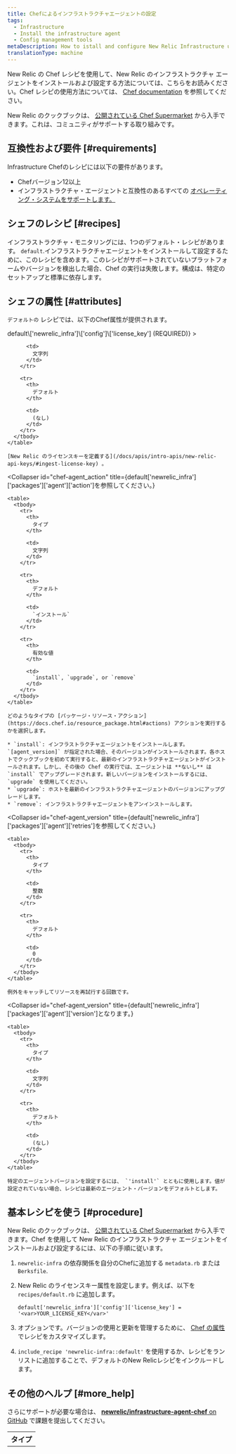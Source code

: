 ```yaml
---
title: Chefによるインフラストラクチャエージェントの設定
tags:
  - Infrastructure
  - Install the infrastructure agent
  - Config management tools
metaDescription: How to istall and configure New Relic Infrastructure using Chef.
translationType: machine
---
```


New Relic の Chef レシピを使用して、New Relic のインフラストラクチャ エージェントをインストールおよび設定する方法については、こちらをお読みください。Chef レシピの使用方法については、 [Chef documentation](https://www.chef.io/solutions/infrastructure-automation/) を参照してください。

New Relic のクックブックは、 [公開されている Chef Supermarket](https://supermarket.chef.io/cookbooks/newrelic-infra) から入手できます。これは、コミュニティがサポートする取り組みです。

## 互換性および要件 [#requirements]

Infrastructure Chefのレシピには以下の要件があります。

* Chefバージョン12以上
* インフラストラクチャ・エージェントと互換性のあるすべての [オペレーティング・システムをサポートします。](/docs/infrastructure/new-relic-infrastructure/getting-started/compatibility-requirements-new-relic-infrastructure#operating-systems)

## シェフのレシピ [#recipes]

インフラストラクチャ・モニタリングには、1つのデフォルト・レシピがあります。 `default`.インフラストラクチャエージェントをインストールして設定するために、このレシピを含めます。このレシピがサポートされていないプラットフォームやバージョンを検出した場合、Chef の実行は失敗します。構成は、特定のセットアップと標準に依存します。

## シェフの属性 [#attributes]

`デフォルトの` レシピでは、以下のChef属性が提供されます。

<CollapserGroup>
  <Collapser
    id="chef-license_key"
    title={<><InlineCode>default\['newrelic_infra']\['config']\['license_key']</InlineCode> (REQUIRED)</>}
  >
    <table>
      <tbody>
        <tr>
          <th>
            タイプ
          </th>

          <td>
            文字列
          </td>
        </tr>

        <tr>
          <th>
            デフォルト
          </th>

          <td>
            (なし)
          </td>
        </tr>
      </tbody>
    </table>

    [New Relic のライセンスキーを定義する](/docs/apis/intro-apis/new-relic-api-keys/#ingest-license-key) 。
  </Collapser>

  <Collapser
    id="chef-agent_action"
    title={<InlineCode>default\['newrelic_infra']\['packages']\['agent']\['action']を参照してください。</InlineCode>}
  >
    <table>
      <tbody>
        <tr>
          <th>
            タイプ
          </th>

          <td>
            文字列
          </td>
        </tr>

        <tr>
          <th>
            デフォルト
          </th>

          <td>
            `インストール`
          </td>
        </tr>

        <tr>
          <th>
            有効な値
          </th>

          <td>
            `install`, `upgrade`, or `remove`
          </td>
        </tr>
      </tbody>
    </table>

    どのようなタイプの [パッケージ・リソース・アクション](https://docs.chef.io/resource_package.html#actions) アクションを実行するかを選択します。

    * `install`: インフラストラクチャエージェントをインストールします。 `[agent_version]` が指定された場合、そのバージョンがインストールされます。各ホストでクックブックを初めて実行すると、最新のインフラストラクチャエージェントがインストールされます。しかし、その後の Chef の実行では、エージェントは **ないし** は `install` でアップグレードされます。新しいバージョンをインストールするには、 `upgrade` を使用してください。
    * `upgrade`: ホストを最新のインフラストラクチャエージェントのバージョンにアップグレードします。
    * `remove`: インフラストラクチャエージェントをアンインストールします。
  </Collapser>

  <Collapser
    id="chef-agent_version"
    title={<InlineCode>default\['newrelic_infra']\['packages']\['agent']\['retries']を参照してください。</InlineCode>}
  >
    <table>
      <tbody>
        <tr>
          <th>
            タイプ
          </th>

          <td>
            整数
          </td>
        </tr>

        <tr>
          <th>
            デフォルト
          </th>

          <td>
            0
          </td>
        </tr>
      </tbody>
    </table>

    例外をキャッチしてリソースを再試行する回数です。
  </Collapser>

  <Collapser
    id="chef-agent_version"
    title={<InlineCode>default\['newrelic_infra']\['packages']\['agent']\['version']となります。</InlineCode>}
  >
    <table>
      <tbody>
        <tr>
          <th>
            タイプ
          </th>

          <td>
            文字列
          </td>
        </tr>

        <tr>
          <th>
            デフォルト
          </th>

          <td>
            (なし)
          </td>
        </tr>
      </tbody>
    </table>

    特定のエージェントバージョンを設定するには、 `'install'` とともに使用します。値が設定されていない場合、レシピは最新のエージェント・バージョンをデフォルトとします。
  </Collapser>
</CollapserGroup>

## 基本レシピを使う [#procedure]

New Relic のクックブックは、 [公開されている Chef Supermarket](https://supermarket.chef.io/cookbooks/newrelic-infra) から入手できます。Chef を使用して New Relic のインフラストラクチャ エージェントをインストールおよび設定するには、以下の手順に従います。

1. `newrelic-infra` の依存関係を自分のChefに追加する `metadata.rb` または `Berksfile`.

2. New Relic のライセンスキー属性を設定します。例えば、以下を `recipes/default.rb` に追加します。

   ```
   default['newrelic_infra']['config']['license_key'] = '<var>YOUR_LICENSE_KEY</var>'
   ```

3. オプションです。バージョンの使用と更新を管理するために、 [Chef の属性](#attributes) でレシピをカスタマイズします。

4. `include_recipe 'newrelic-infra::default'` を使用するか、レシピをランリストに追加することで、デフォルトのNew Relicレシピをインクルードします。

## その他のヘルプ [#more_help]

さらにサポートが必要な場合は、 [**newrelic/infrastructure-agent-chef** on GitHub](https://github.com/newrelic/infrastructure-agent-chef/issues) で課題を提出してください。

